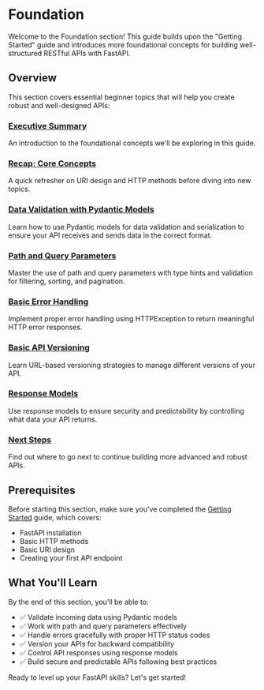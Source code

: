 # Foundation

Welcome to the Foundation section! This guide builds upon the "Getting Started" guide and introduces more foundational concepts for building well-structured RESTful APIs with FastAPI.

## Overview

This section covers essential beginner topics that will help you create robust and well-designed APIs:

### [Executive Summary](/docs/foundation/executive-summary)
An introduction to the foundational concepts we'll be exploring in this guide.

### [Recap: Core Concepts](/docs/foundation/recap-core-concepts)
A quick refresher on URI design and HTTP methods before diving into new topics.

### [Data Validation with Pydantic Models](/docs/foundation/data-validation)
Learn how to use Pydantic models for data validation and serialization to ensure your API receives and sends data in the correct format.

### [Path and Query Parameters](/docs/foundation/parameters)
Master the use of path and query parameters with type hints and validation for filtering, sorting, and pagination.

### [Basic Error Handling](/docs/foundation/error-handling)
Implement proper error handling using HTTPException to return meaningful HTTP error responses.

### [Basic API Versioning](/docs/foundation/api-versioning)
Learn URL-based versioning strategies to manage different versions of your API.

### [Response Models](/docs/foundation/response-models)
Use response models to ensure security and predictability by controlling what data your API returns.

### [Next Steps](/docs/foundation/next-steps)
Find out where to go next to continue building more advanced and robust APIs.

## Prerequisites

Before starting this section, make sure you've completed the [Getting Started](/docs/getting-started) guide, which covers:
- FastAPI installation
- Basic HTTP methods
- Basic URI design
- Creating your first API endpoint

## What You'll Learn

By the end of this section, you'll be able to:
- ✅ Validate incoming data using Pydantic models
- ✅ Work with path and query parameters effectively
- ✅ Handle errors gracefully with proper HTTP status codes
- ✅ Version your APIs for backward compatibility
- ✅ Control API responses using response models
- ✅ Build secure and predictable APIs following best practices

Ready to level up your FastAPI skills? Let's get started!